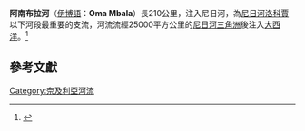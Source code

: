 {{noteTA
|G1=地名
}}
{{Geobox| River
<!-- *** Name section *** -->  
| name                        = 阿南布拉河
| category_hide = 1
| native_name                 = 
| other_name                  = 
| other_name1                 =
<!-- *** Image *** --->
| image                       = 
| image_size                  = 300
| image_caption               = 
<!-- *** Country etc. *** -->
| country                     = {{NGR}}
| country1                    =
| state                       = 阿南布拉州
| state1                      = 
|region_type                  = 地方行政區
| region                      = [[東阿南布拉區|東阿南布拉區]]
| region1                     = [[西阿南布拉|西阿南布拉]]
| region2                     = Ayamelum
| district                    = 
| district1                   = 
| city                        = 
| city1                       =
<!-- *** Geography *** -->
| length_imperial             = 130.5
| length_round                = 0
| length_note                 = 
| watershed_imperial          = 2751
| watershed_round             = 0
| watershed_note              = <ref>{{cite journal |title=Runoff Response to Basin Parameters in Southeastern Nigeria |journal=Geografiska Annaler. Series A, Physical Geography |first1=Raymond N. C. |last1=Anyadike |first2=Phillip O. |last2=Phil-Eze |page=75 |volume=71 |issue=1–2 |year=1989 |publisher=Blackwell Publishing |url=http://www.jstor.org/stable/521009 |access-date=2011-08-02 |archive-date=2019-12-03 |archive-url=https://web.archive.org/web/20191203164955/https://www.jstor.org/stable/521009 |dead-url=no }}</ref>
| discharge_location          = [[奧尼查|奧尼查]]
| discharge_round             = 
| discharge_imperial          = 
| discharge_note              = 
| discharge_max_imperial      = 
| discharge_min_imperial      = 
| discharge1_location         = 
| discharge1_imperial         = 
| discharge1_note             = 
<!-- *** Source *** -->
| source_name                 = 
| source_location             = 
| source_district             = 
| source_region               =
| source_state                =  
| source_country              =  
| source_lat_d                = 
| source_lat_m                = 
| source_lat_s                = 
| source_lat_NS               = 
| source_long_d               = 
| source_long_m               = 
| source_long_s               = 
| source_long_EW              = 
| source_coordinates_note     = 
| source_elevation_imperial   = 
| source_elevation_note       = 
| source_length_imperial      = 
<!-- *** Mouth *** -->
| mouth_name                  = [[尼日河|尼日河]]
| mouth_location              = [[奧尼查|奧尼查]]
| mouth_district              = [[北奧尼查|北奧尼查]]
| mouth_region                =
| mouth_state                 = [[阿南布拉州|阿南布拉州]]
| mouth_country               =  
| mouth_lat_d                 = 
| mouth_lat_m                 = 
| mouth_lat_s                 = 
| mouth_lat_NS                = 
| mouth_long_d                = 
| mouth_long_m                = 
| mouth_long_s                = 
| mouth_long_EW               = 
| mouth_coordinates_note      = 
| mouth_elevation_imperial    = 
| mouth_elevation_note        = 
<!-- *** Tributaries *** -->
| tributary_left              = 
| tributary_left1             = 
| tributary_right             = 
| tributary_right1            = 
<!-- *** Free fields *** -->
| free_name                   =  
| free_value                  = 
<!-- *** Map section *** -->
| map                         = 
| map_size                    =  
| map_caption                 = 
}}

'''阿南布拉河'''（[[伊博語|伊博語]]：'''Oma Mbala'''）長210公里，注入尼日河，為[[尼日河|尼日河]][[洛科賈|洛科賈]]以下河段最重要的支流，河流流經25000平方公里的[[尼日河三角洲|尼日河三角洲]]後注入[[大西洋|大西洋]]。<ref name="length">{{cite book |title=Hydrology and water resources of Africa |first=Mamdouh |last=Shahin |publisher=Springer |year=2002 |isbn=1-402-00866-X |pages=307–309 |url=http://books.google.com/books?id=ZmdYFTlcSgEC&pg=PA307 |access-date=2011-08-02 |archive-date=2017-03-25 |archive-url=https://web.archive.org/web/20170325032841/https://books.google.com/books?id=ZmdYFTlcSgEC&pg=PA307 |dead-url=no }}</ref>

==參考文獻==
{{reflist}}

{{Niger River}}
{{DEFAULTSORT:Anambra}}
[[Category:奈及利亞河流|Category:奈及利亞河流]]